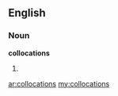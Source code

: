 ==English==

===Noun===
'''collocations'''

#{{plural of|[[collocation]]}}

[[ar:collocations]]
[[my:collocations]]